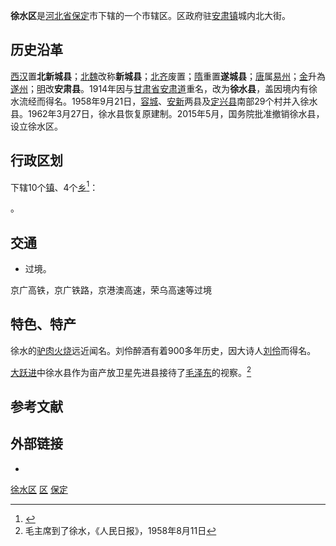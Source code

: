 {{Infobox China County
| county = 徐水区
| usedname = 安肃县、徐水县
| nameorigin = 
| Photo = 
| Photoname = [[徐水站|徐水火车站]]
| map = 
| map_caption = 
| Pinyin = Xúshuǐ Qǖ
| Belong = [[河北省|河北省]][[保定市|保定市]]
| Types = [[市辖区|市辖区]]
| admincode = 130609<ref>{{cite web |title=全国行政区划信息查询平台 |url=http://202.108.98.30/defaultQuery?shengji=%BA%D3%B1%B1%CA%A1%28%BC%BD%29&diji=%B1%A3%B6%A8%CA%D0&xianji=%D0%EC%CB%AE%C7%F8 |access-date=2019-05-25 |archive-date=2022-03-12 |archive-url=https://web.archive.org/web/20220312070907/http://202.108.98.30/defaultQuery?shengji=%BA%D3%B1%B1%CA%A1%28%BC%BD%29&diji=%B1%A3%B6%A8%CA%D0&xianji=%D0%EC%CB%AE%C7%F8 }}</ref>
| founded = 2015年5月
| seat = 安肃镇
| officerTitle = 区委书记
| officer = 苏树锋
| officerTitle2 = 区长
| officer2 = 李志永
| division = 14
| town = 7
| township = 7
| subdistrict = 
| dialect = 
| post code = 072550
| phone code = 312 
| coordinate = 
| area = 736平方千米
| area land = 
| area water = 
| census yr = 
| pop = 64万人
| density =  
| GDP = 
| GDP_as_of = 
| GDPPC = 
| carlicense = 冀F
| web = www.xushui.gov.cn
| web_title = 徐水区政府网
}}
'''徐水区'''是[[河北省|河北省]][[保定|保定]]市下辖的一个市辖区。区政府驻[[安肃镇|安肃镇]]城内北大街。

==历史沿革==
[[西汉|西汉]]置'''北新城县'''；[[北魏|北魏]]改称'''新城县'''；[[北齐|北齐]]废置；[[隋朝|隋]]重置'''遂城县'''；[[唐朝|唐]]属[[易州|易州]]；[[金朝|金]]升為[[遂州|遂州]]；[[明朝|明]]改'''安肃县'''。1914年因与[[甘肃省|甘肃省]][[安肃道|安肃道]]重名，改为'''徐水县'''，盖因境内有徐水流经而得名。1958年9月21日，[[容城|容城]]、[[安新|安新]]两县及[[定兴县|定兴县]]南部29个村并入徐水县。1962年3月27日，徐水县恢复原建制。2015年5月，国务院批准撤销徐水县，设立徐水区。

== 行政区划 ==
{{PAGENAMEBASE}}下辖10个[[行政建制镇|镇]]、4个[[乡_(中华人民共和国)|乡]]<ref>{{PRC admin/ref sgc|13/06/09}}</ref>：

{{PRC admin/children|13/06/09}}。

== 交通 ==
* {{中国国道名|107}}过境。
京广高铁，京广铁路，京港澳高速，荣乌高速等过境

==特色、特产==

徐水的[[驴肉火烧|驴肉火烧]]远近闻名。刘伶醉酒有着900多年历史，因大诗人[[刘伶|刘伶]]而得名。

[[大跃进|大跃进]]中徐水县作为亩产放卫星先进县接待了[[毛泽东|毛泽东]]的视察。<ref name="renmin">毛主席到了徐水，《人民日报》，1958年8月11日</ref>

== 参考文献 ==
{{Wikisource|国务院关于同意河北省调整保定市部分行政区划的批复}}
{{reflist}}

== 外部链接 ==
* {{Official website|http://www.xushui.gov.cn/|name=保定市徐水区人民政府门户网站}}

{{徐水县行政区划}}
{{保定市行政区划}}
{{河北行政区划}}

[[category:徐水区|]]
[[category:保定区县市|区]]
[[category:河北市辖区|保定]]